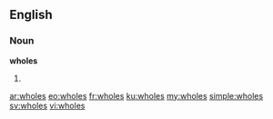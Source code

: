 ==English==

===Noun===
'''wholes'''

# {{plural of|whole}}

[[ar:wholes]]
[[eo:wholes]]
[[fr:wholes]]
[[ku:wholes]]
[[my:wholes]]
[[simple:wholes]]
[[sv:wholes]]
[[vi:wholes]]